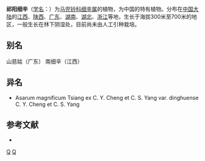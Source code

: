 {{Speciesbox 
| taxon = Asarum magnificum
| authority = [[蒋英_(植物学家)|Tsiang]] ex [[诚静容|C. Y. Cheng]] et [[杨春澍|C. S. Yang]]
| subdivision_ranks =[[变种|变种]]
| subdivision =
* 祁阳细辛 ''A. m.'' var. ''magnificum''
* [[鼎湖细辛|鼎湖细辛]] ''A. m.'' var. ''dinghuense''
}}

'''祁阳细辛'''（[[学名|学名]]：{{lang|la|''Asarum magnificum''}}）为[[马兜铃科|马兜铃科]][[细辛属|细辛属]]的植物，为中国的特有植物。分布在[[中国大陆|中国大陆]]的[[江西|江西]]、[[陕西|陕西]]、[[广东|广东]]、[[湖南|湖南]]、[[湖北|湖北]]、[[浙江|浙江]]等地，生长于海拔300米至700米的地区，一般生长在林下阴湿处，目前尚未由人工引种栽培。

== 别名 ==
山慈姑（广东） 南细辛（江西）

== 异名 ==
* Asarum magnificum Tsiang ex C. Y. Cheng et C. S. Yang var. dinghuense C. Y. Cheng et C. S. Yang

== 参考文献 ==
<div class="references-small">
* {{cite web| url =http://www.bioinfo.cn/db05/KmzwSpecies.php?action=view&id=513| title =祁阳细辛（原变种）| work =《中国高等植物数据库全库》| publisher =中国科学院微生物研究所| author =昆明植物研究所| accessdate =2009-02-21| deadurl =yes| archiveurl =https://web.archive.org/web/20160305051715/http://www.bioinfo.cn/db05/KmzwSpecies.php?action=view&id=513| archivedate =2016-03-05}}
</div>
{{Taxonbar|from=Q15225051}}

[[Category:细辛属|Q]]
[[Category:中國特有植物|Q]]